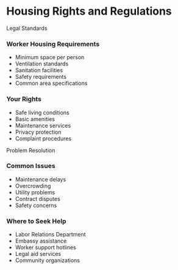 # Housing Rights and Regulations

<ContentSection>
  <IconHeading icon="shield">Legal Standards</IconHeading>

### Worker Housing Requirements

<ul>
  <li>Minimum space per person</li>
  <li>Ventilation standards</li>
  <li>Sanitation facilities</li>
  <li>Safety requirements</li>
  <li>Common area specifications</li>
</ul>

### Your Rights

<ul>
  <li>Safe living conditions</li>
  <li>Basic amenities</li>
  <li>Maintenance services</li>
  <li>Privacy protection</li>
  <li>Complaint procedures</li>
</ul>

</ContentSection>

<ContentSection>
  <IconHeading icon="alert">Problem Resolution</IconHeading>

### Common Issues

<ul>
  <li>Maintenance delays</li>
  <li>Overcrowding</li>
  <li>Utility problems</li>
  <li>Contract disputes</li>
  <li>Safety concerns</li>
</ul>

### Where to Seek Help

<ul>
  <li>Labor Relations Department</li>
  <li>Embassy assistance</li>
  <li>Worker support hotlines</li>
  <li>Legal aid services</li>
  <li>Community organizations</li>
</ul>

</ContentSection>
